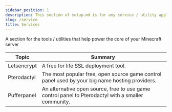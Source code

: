 ```yaml
---
sidebar_position: 1
description: This section of setup.md is for any service / utility application or tool that you may use to operate your Minecraft setup.
slug: /service
title: Services
---
```


A section for the tools / utilities that help power the core of your Minecraft server

Topic | Summary
------------ | ------- 
Letsencrypt | A free for life SSL deployment tool.
Pterodactyl | The most popular free, open source game control panel used by your big name hosting providers.
Pufferpanel | An alternative open source, free to use game control panel to Pterodactyl with a smaller community.




